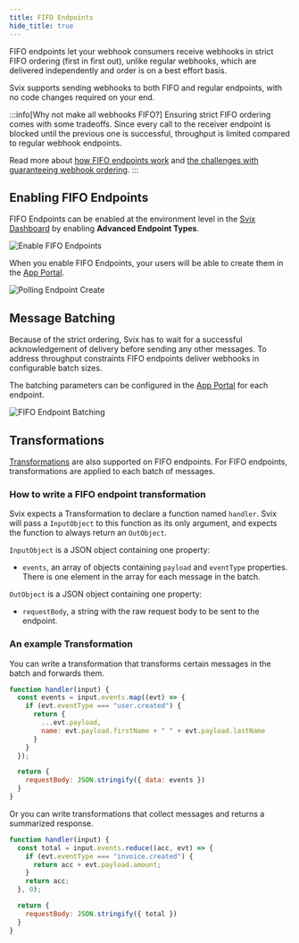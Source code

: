 ```yaml
---
title: FIFO Endpoints
hide_title: true
---
```



<HeaderWithCopyButton title="FIFO Endpoints" sourceMarkdown={RAW} />


FIFO endpoints let your webhook consumers receive webhooks in strict FIFO ordering (first in first out), unlike regular webhooks, which are delivered independently and order is on a best effort basis.

Svix supports sending webhooks to both FIFO and regular endpoints, with no code changes required on your end.

:::info[Why not make all webhooks FIFO?]
Ensuring strict FIFO ordering comes with some tradeoffs. Since every call to the receiver endpoint is blocked until the previous one is successful, throughput is limited compared to regular webhook endpoints.

Read more about [how FIFO endpoints work](https://www.svix.com/blog/fifo-ordered-webhooks-delivery/) and [the challenges with guaranteeing webhook ordering](https://www.svix.com/blog/guaranteeing-webhook-ordering/).
:::


## Enabling FIFO Endpoints
FIFO Endpoints can be enabled at the environment level in the [Svix Dashboard](https://dashboard.svix.com/settings/organization/general-settings) by enabling **Advanced Endpoint Types**.

![Enable FIFO Endpoints](../img/advanced-endpoints/advanced-endpoints-setting.png)


When you enable FIFO Endpoints, your users will be able to create them in the [App Portal](/app-portal).

![Polling Endpoint Create](../img/advanced-endpoints/fifo-endpoint-create.png)

## Message Batching
Because of the strict ordering, Svix has to wait for a successful acknowledgement of delivery before sending any other messages. To address throughput constraints FIFO endpoints deliver webhooks in configurable batch sizes.

The batching parameters can be configured in the [App Portal](/app-portal) for each endpoint.

![FIFO Endpoint Batching](../img/advanced-endpoints/fifo-endpoint-batching.png)

## Transformations
[Transformations](/transformations) are also supported on FIFO endpoints. For FIFO endpoints, transformations are applied to each batch of messages.

### How to write a FIFO endpoint transformation
Svix expects a Transformation to declare a function named `handler`. Svix will pass a `InputObject` to this function as its only argument, and expects the function to always return an `OutObject`.

`InputObject` is a JSON object containing one property:

- `events`, an array of objects containing `payload` and `eventType` properties. There is one element in the array for each message in the batch.

`OutObject` is a JSON object containing one property:

- `requestBody`, a string with the raw request body to be sent to the endpoint.

### An example Transformation

You can write a transformation that transforms certain messages in the batch and forwards them.

```js
function handler(input) {
  const events = input.events.map((evt) => {
    if (evt.eventType === "user.created") {
      return {
        ...evt.payload,
        name: evt.payload.firstName + " " + evt.payload.lastName
      }
    }
  });

  return {
    requestBody: JSON.stringify({ data: events })
  }
}
```

Or you can write transformations that collect messages and returns a summarized response.

```js
function handler(input) {
  const total = input.events.reduce((acc, evt) => {
    if (evt.eventType === "invoice.created") {
      return acc + evt.payload.amount;
    }
    return acc;
  }, 0);

  return {
    requestBody: JSON.stringify({ total })
  }
}
```
